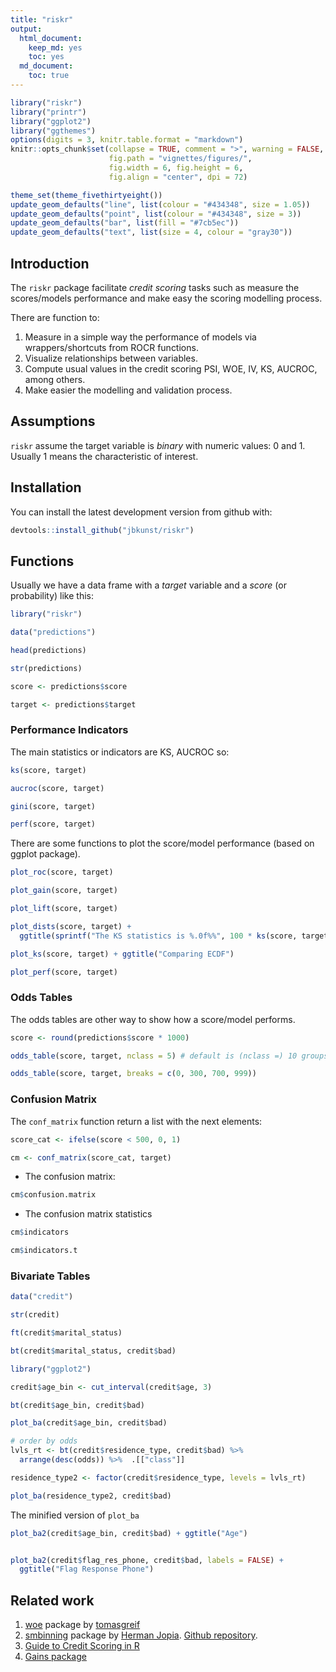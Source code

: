 ```yaml
---
title: "riskr"
output:
  html_document:
    keep_md: yes
    toc: yes
  md_document:
    toc: true
---
```

<!-- README.md is generated from README.Rmd -->

```r
library("riskr")
library("printr")
library("ggplot2")
library("ggthemes")
options(digits = 3, knitr.table.format = "markdown")
knitr::opts_chunk$set(collapse = TRUE, comment = ">", warning = FALSE,
                      fig.path = "vignettes/figures/",
                      fig.width = 6, fig.height = 6,
                      fig.align = "center", dpi = 72)

theme_set(theme_fivethirtyeight())
update_geom_defaults("line", list(colour = "#434348", size = 1.05))
update_geom_defaults("point", list(colour = "#434348", size = 3))
update_geom_defaults("bar", list(fill = "#7cb5ec"))
update_geom_defaults("text", list(size = 4, colour = "gray30"))
```

## Introduction

The `riskr` package facilitate *credit scoring* tasks such as measure the scores/models performance and make easy the scoring modelling process.

There are function to:

 1. Measure in a simple way the performance of models via wrappers/shortcuts from ROCR functions.
 2. Visualize relationships between variables.
 4. Compute usual values in the credit scoring PSI, WOE, IV, KS, AUCROC, among others.
 5. Make easier the modelling and validation process. 

## Assumptions

`riskr` assume the target variable is *binary* with numeric values: 0 and 1. Usually 1 means the characteristic of interest.

## Installation

You can install the latest development version from github with:

```r
devtools::install_github("jbkunst/riskr")
```

## Functions

Usually we have a data frame with a *target* variable and a *score* (or probability) like this:

```r
library("riskr")

data("predictions")

head(predictions)

str(predictions)

score <- predictions$score

target <- predictions$target
```

### Performance Indicators

The main statistics or indicators are KS, AUCROC so:

```r
ks(score, target)

aucroc(score, target)

gini(score, target)

perf(score, target)
```

There are some functions to plot the score/model performance (based on ggplot package).

```r
plot_roc(score, target)

plot_gain(score, target)

plot_lift(score, target)

plot_dists(score, target) +
  ggtitle(sprintf("The KS statistics is %.0f%%", 100 * ks(score, target)))

plot_ks(score, target) + ggtitle("Comparing ECDF")
```

```r
plot_perf(score, target)
```

### Odds Tables

The odds tables are other way to show how a score/model performs.

```r
score <- round(predictions$score * 1000)

odds_table(score, target, nclass = 5) # default is (nclass =) 10 groups of equal size

odds_table(score, target, breaks = c(0, 300, 700, 999))
```

### Confusion Matrix

The `conf_matrix` function return a list with the next elements:

```r
score_cat <- ifelse(score < 500, 0, 1)

cm <- conf_matrix(score_cat, target)
```

- The confusion matrix:
```r
cm$confusion.matrix
```

- The confusion matrix statistics
```r
cm$indicators

cm$indicators.t
```


### Bivariate Tables

```r
data("credit")

str(credit)

ft(credit$marital_status)

bt(credit$marital_status, credit$bad)

library("ggplot2")

credit$age_bin <- cut_interval(credit$age, 3)

bt(credit$age_bin, credit$bad)
```

```r
plot_ba(credit$age_bin, credit$bad)

# order by odds
lvls_rt <- bt(credit$residence_type, credit$bad) %>% 
  arrange(desc(odds)) %>%  .[["class"]]

residence_type2 <- factor(credit$residence_type, levels = lvls_rt)

plot_ba(residence_type2, credit$bad)
```

The minified version of `plot_ba`
```r
plot_ba2(credit$age_bin, credit$bad) + ggtitle("Age")


plot_ba2(credit$flag_res_phone, credit$bad, labels = FALSE) +
  ggtitle("Flag Response Phone")

```

## Related work

1. [woe](http://github.com/tomasgreif/woe) package by [tomasgreif](http://github.com/tomasgreif)
1. [smbinning](http://cran.r-project.org/web/packages/smbinning) package by [Herman Jopia](http://github.com/hjopia). [Github repository](https://github.com/cran/smbinning).
1. [Guide to Credit Scoring in R](https://cran.r-project.org/doc/contrib/Sharma-CreditScoring.pdf)
1. [Gains package](https://cran.r-project.org/web/packages/gains/gains.pdf)
